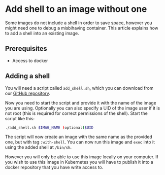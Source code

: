 # Add shell to an image without one

Some images do not include a shell in order to save space, however you might need one
to debug a misbihaving container. This article explains how to add a shell
into an existing image.

## Prerequisites
- Access to docker

## Adding a shell

You will need a script called `add_shell.sh`, which you can download from our [GitHub repository](https://github.com/CERIT-SC/k8s-utils/blob/main/add_shell.sh).

Now you need to start the script and provide it with the name of the image you are using. Optionally you can also specify a UID of the image user if it is not root (this is required for correct permissions of the shell). Start the script like this:

```bash
./add_shell.sh $IMAG_NAME (optional)$UID
```

The script will now create an image with the same name as the provided one, but with tag `:with-shell`. You can now run this image and `exec` into it using the added shell at `/bin/sh`.

However you will only be able to use this image locally on your computer. If you wish
to use this image in Kubernetes you will have to publish it into a docker repository
that you have write access to.

